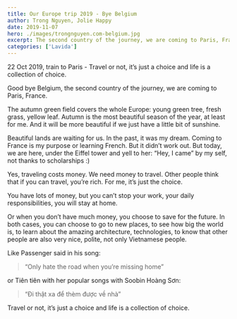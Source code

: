 ```yaml
---
title: Our Europe trip 2019 - Bye Belgium
author: Trong Nguyen, Jolie Happy
date: 2019-11-07
hero: ./images/trongnguyen.com-belgium.jpg
excerpt: The second country of the journey, we are coming to Paris, France.
categories: ['Lavida']
---
```


22 Oct 2019, train to Paris - Travel or not, it’s just a choice and life is a collection of choice.

Good bye Belgium, the second country of the journey, we are coming to Paris, France.

The autumn green field covers the whole Europe: young green tree, fresh grass, yellow leaf. Autumn is the most beautiful season of the year, at least for me. And it will be more beautiful if we just have a little bit of sunshine.

Beautiful lands are waiting for us. In the past, it was my dream. Coming to France is my purpose or learning French. But it didn’t work out. But today, we are here, under the Eiffel tower and yell to her: “Hey, I came” by my self, not thanks to scholarships :) 

Yes, traveling costs money. We need money to travel. Other people think that if you can travel, you’re rich. For me, it’s just the choice.

You have lots of money, but you can’t stop your work, your daily responsibilities, you will stay at home.

Or when you don’t have much money, you choose to save for the future.
In both cases, you can choose to go to new places, to see how big the world is, to learn about the amazing architecture, technologies, to know that other people are also very nice, polite, not only Vietnamese people.

Like Passenger said in his song:

> “Only hate the road when you’re missing home”  

or Tiên tiên with her popular songs with Soobin Hoàng Sơn:

> “Đi thật xa để thèm được về nhà”  

Travel or not, it’s just a choice and life is a collection of choice.